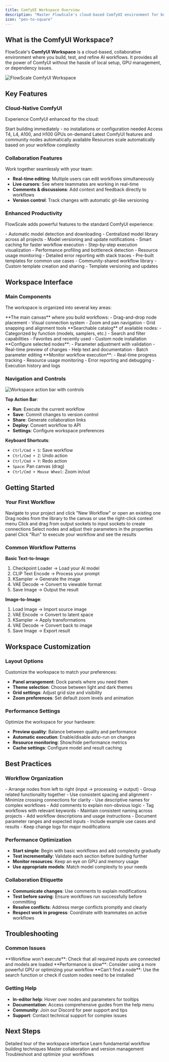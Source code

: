 ```yaml
---
title: ComfyUI Workspace Overview
description: "Master FlowScale's cloud-based ComfyUI environment for building AI workflows"
icon: "pen-to-square"
---
```


## What is the ComfyUI Workspace?

FlowScale's **ComfyUI Workspace** is a cloud-based, collaborative environment where you build, test, and refine AI workflows. It provides all the power of ComfyUI without the hassle of local setup, GPU management, or dependency issues.

<Frame>
  <img
    src="/images/introduction/editor.png"
    alt="FlowScale ComfyUI Workspace"
  />
</Frame>

## Key Features

### Cloud-Native ComfyUI

Experience ComfyUI enhanced for the cloud:

<CardGroup cols={2}>
  <Card title="No Setup Required" icon="rocket">
    Start building immediately - no installations or configuration needed
  </Card>
  <Card title="Powerful GPUs" icon="microchip">
    Access T4, L4, A100, and H100 GPUs on-demand
  </Card>
  <Card title="Always Up-to-Date" icon="refresh">
    Latest ComfyUI features and community nodes automatically available
  </Card>
  <Card title="Automatic Scaling" icon="chart-line">
    Resources scale automatically based on your workflow complexity
  </Card>
</CardGroup>

### Collaboration Features

Work together seamlessly with your team:

- **Real-time editing**: Multiple users can edit workflows simultaneously
- **Live cursors**: See where teammates are working in real-time
- **Comments & discussions**: Add context and feedback directly to workflows
- **Version control**: Track changes with automatic git-like versioning

### Enhanced Productivity

FlowScale adds powerful features to the standard ComfyUI experience:

<AccordionGroup>
  <Accordion title="Intelligent Model Management">
    - Automatic model detection and downloading
    - Centralized model library across all projects
    - Model versioning and update notifications
    - Smart caching for faster workflow execution
  </Accordion>
  <Accordion title="Advanced Debugging Tools">
    - Step-by-step execution visualization
    - Performance profiling and bottleneck detection
    - Resource usage monitoring
    - Detailed error reporting with stack traces
  </Accordion>
  <Accordion title="Workflow Templates">
    - Pre-built templates for common use cases
    - Community-shared workflow library
    - Custom template creation and sharing
    - Template versioning and updates
  </Accordion>
</AccordionGroup>

## Workspace Interface

### Main Components

The workspace is organized into several key areas:

<Tabs>
  <Tab title="Node Editor">
    **The main canvas** where you build workflows:
    - Drag-and-drop node placement
    - Visual connection system
    - Zoom and pan navigation
    - Grid snapping and alignment tools
  </Tab>
  <Tab title="Node Library">
    **Searchable catalog** of available nodes:
    - Categorized by function (models, samplers, etc.)
    - Search and filter capabilities
    - Favorites and recently used
    - Custom node installation
  </Tab>
  <Tab title="Properties Panel">
    **Configure selected nodes**:
    - Parameter adjustment with validation
    - Real-time preview of changes
    - Help text and documentation
    - Batch parameter editing
  </Tab>
  <Tab title="Execution Panel">
    **Monitor workflow execution**:
    - Real-time progress tracking
    - Resource usage monitoring
    - Error reporting and debugging
    - Execution history and logs
  </Tab>
</Tabs>

### Navigation and Controls

<Frame>
  <img
    src="/images/build/actions-bar.png"
    alt="Workspace action bar with controls"
  />
</Frame>

**Top Action Bar**:
- **Run**: Execute the current workflow
- **Save**: Commit changes to version control
- **Share**: Generate collaboration links
- **Deploy**: Convert workflow to API
- **Settings**: Configure workspace preferences

**Keyboard Shortcuts**:
- `Ctrl/Cmd + S`: Save workflow
- `Ctrl/Cmd + Z`: Undo action
- `Ctrl/Cmd + Y`: Redo action
- `Space`: Pan canvas (drag)
- `Ctrl/Cmd + Mouse Wheel`: Zoom in/out

## Getting Started

### Your First Workflow

<Steps>
  <Step title="Open Workspace">
    Navigate to your project and click "New Workflow" or open an existing one
  </Step>
  <Step title="Add Nodes">
    Drag nodes from the library to the canvas or use the right-click context menu
  </Step>
  <Step title="Connect Nodes">
    Click and drag from output sockets to input sockets to create connections
  </Step>
  <Step title="Configure Parameters">
    Select nodes and adjust their parameters in the properties panel
  </Step>
  <Step title="Test Execution">
    Click "Run" to execute your workflow and see the results
  </Step>
</Steps>

### Common Workflow Patterns

**Basic Text-to-Image**:
1. Checkpoint Loader → Load your AI model
2. CLIP Text Encode → Process your prompt
3. KSampler → Generate the image
4. VAE Decode → Convert to viewable format
5. Save Image → Output the result

**Image-to-Image**:
1. Load Image → Import source image
2. VAE Encode → Convert to latent space
3. KSampler → Apply transformations
4. VAE Decode → Convert back to image
5. Save Image → Export result

## Workspace Customization

### Layout Options

Customize the workspace to match your preferences:

- **Panel arrangement**: Dock panels where you need them
- **Theme selection**: Choose between light and dark themes
- **Grid settings**: Adjust grid size and visibility
- **Zoom preferences**: Set default zoom levels and animation

### Performance Settings

Optimize the workspace for your hardware:

- **Preview quality**: Balance between quality and performance
- **Automatic execution**: Enable/disable auto-run on changes
- **Resource monitoring**: Show/hide performance metrics
- **Cache settings**: Configure model and result caching

## Best Practices

### Workflow Organization

<AccordionGroup>
  <Accordion title="Logical Layout">
    - Arrange nodes from left to right (input → processing → output)
    - Group related functionality together
    - Use consistent spacing and alignment
    - Minimize crossing connections for clarity
  </Accordion>
  <Accordion title="Naming Conventions">
    - Use descriptive names for complex workflows
    - Add comments to explain non-obvious logic
    - Tag workflows with relevant keywords
    - Maintain consistent naming across projects
  </Accordion>
  <Accordion title="Documentation">
    - Add workflow descriptions and usage instructions
    - Document parameter ranges and expected inputs
    - Include example use cases and results
    - Keep change logs for major modifications
  </Accordion>
</AccordionGroup>

### Performance Optimization

- **Start simple**: Begin with basic workflows and add complexity gradually
- **Test incrementally**: Validate each section before building further
- **Monitor resources**: Keep an eye on GPU and memory usage
- **Use appropriate models**: Match model complexity to your needs

### Collaboration Etiquette

- **Communicate changes**: Use comments to explain modifications
- **Test before saving**: Ensure workflows run successfully before committing
- **Resolve conflicts**: Address merge conflicts promptly and clearly
- **Respect work in progress**: Coordinate with teammates on active workflows

## Troubleshooting

### Common Issues

<Warning>
**Workflow won't execute**: Check that all required inputs are connected and models are loaded
</Warning>

<Warning>
**Performance is slow**: Consider using a more powerful GPU or optimizing your workflow
</Warning>

<Warning>
**Can't find a node**: Use the search function or check if custom nodes need to be installed
</Warning>

### Getting Help

- **In-editor help**: Hover over nodes and parameters for tooltips
- **Documentation**: Access comprehensive guides from the help menu
- **Community**: Join our Discord for peer support and tips
- **Support**: Contact technical support for complex issues

## Next Steps

<CardGroup cols={2}>
  <Card
    title="Editor Walkthrough"
    icon="mouse-pointer"
    href="/workspace/editor-walkthrough"
  >
    Detailed tour of the workspace interface
  </Card>
  <Card
    title="Workflow Basics"
    icon="graduation-cap"
    href="/workspace/basics"
  >
    Learn fundamental workflow building techniques
  </Card>
  <Card
    title="Version Control"
    icon="code-branch"
    href="/workspace/versioning"
  >
    Master collaboration and version management
  </Card>
  <Card
    title="Debugging Guide"
    icon="bug"
    href="/workspace/debug"
  >
    Troubleshoot and optimize your workflows
  </Card>
</CardGroup>
